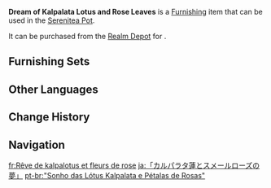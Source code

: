 {{Furnishing Infobox
|id             = 372489
|image          = Item Dream of Kalpalata Lotus and Rose Leaves.png
|category       = Landform
|subcategory    = Large Shrub
|quality        = 3
|adeptal_energy = 20
|load           = 50
|reduced_load   = 50
|description    = A strange plant growing in the [[Veluriyam Mirage]], it appears as light as a balloon and to be nearly floating. In the eyes of visitors from [[Sumeru]], it appears to combine the petals of the [[Kalpalata Lotus]] with the leaves of the [[Sumeru Rose]], and gives off a refreshing scent. In reality, in order to avoid the aroma clashing with the food guests bring with them, the plant has almost no smell...
|mention        = 
|blueprint      = 
|source1        = [[Realm Depot]]
}}
'''Dream of Kalpalata Lotus and Rose Leaves''' is a [[Furnishing]] item that can be used in the [[Serenitea Pot]].

It can be purchased from the [[Realm Depot]] for {{Item|Realm Currency|30|x=80}}.

==Furnishing Sets==
{{Craft Usage|type=Furnishing Set}}

==Other Languages==
{{Other Languages
|en      = Dream of Kalpalata Lotus and Rose Leaves
|zhs     = 「劫波莲与蔷薇叶的梦」
|zhs_rm  = 
|zht     = 「劫波蓮與薔薇葉的夢」
|zht_rm  = 
|zh_tl   = 
|ja      = 「カルパラタ蓮とスメールローズの夢」
|ja_rm   = "Karuparata Hasu to Sumeeru Roozu no Yume"
|ja_tl   = "Dream of Kalpalata Lotus and Sumeru Rose"
|ko      = 「겁의 연꽃과 장미잎의 꿈」
|ko_rm   = 
|ko_tl   = 
|es      = Ensoñación del loto kalpa
|es_tl   = Kalpa Lotus Reverie
|fr      = Rêve de kalpalotus et fleurs de rose
|fr_tl   = Dream of {{Lex|Kalpalata Lotus|fr}} and Rose Flowers
|ru      = Сон о лотосе кальпалата и листьях розы
|ru_tl   = Dream of Kalpalata Lotus and Rose Leaves
|th      = "ความฝันของ Kalpalata Lotus และใบ Sumeru Rose"
|th_rm   = 
|th_tl   = 
|vi      = Giấc Mộng Của Sen Kalpalata Và Lá Tường Vi
|vi_tl   = 
|de      = „Ein Traum von Kalpalata-Lotos und Rosenblättern“
|de_tl   = "A Dream of Kalpalata Lotus and Rose Petals"
|id      = Mimpi Kalpalata Lotus dan Daun Sumeru Rose
|id_tl   = Dream of Kalpalata Lotus and Sumeru Rose Leaves
|pt      = "Sonho das Lótus Kalpalata e Pétalas de Rosas"
|pt_tl   = 
|tr      = Kalpalata Nilüferi ve Gül Yaprakları Rüyası
|tr_tl   = 
|it      = Sogno di loto Kalpalata e di foglie di rosa
|it_tl   = 
}}

==Change History==
{{Change History|3.8}}

==Navigation==
{{Furnishing Navbox|exterior}}

[[fr:Rêve de kalpalotus et fleurs de rose]]
[[ja:「カルパラタ蓮とスメールローズの夢」]]
[[pt-br:"Sonho das Lótus Kalpalata e Pétalas de Rosas"]]